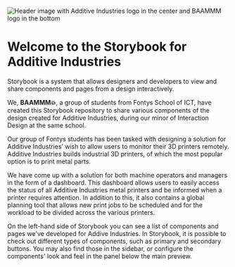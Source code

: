 
<Meta title="Introduction" />

<p>
	<img
		src="https://i.gyazo.com/afd3945f36445ebb977d4f48e21e08a9.png"
		alt="Header image with Additive Industries logo in the center and BAAMMM logo in the bottom"
	/>
</p>

# Welcome to the Storybook for Additive Industries

Storybook is a system that allows designers and developers to view and share components and pages from a design interactively.

We, **BAAMMM💥**, a group of students from Fontys School of ICT, have created this Storybook repository to share various components of the design
created for Additive Industries, during our minor of Interaction Design at the same school.

Our group of Fontys students has been tasked with designing a solution for Additive Industries’ wish to allow users to monitor their 3D printers
remotely.
Additive Industries builds industrial 3D printers, of which the most popular option is to print metal parts.

We have come up with a solution for both machine operators and managers in the form of a dashboard.
This dashboard allows users to easily access the status of all Additive Industries metal printers and be informed when a printer requires
attention.
In addition to this, it also contains a global planning tool that allows new print jobs to be scheduled and for the workload to be divided across
the various printers.

On the left-hand side of Storybook you can see a list of components and pages we've developed for Addive Industries. In Storybook, it is possible to
check out different types of components, such as primary and secondary buttons. You may also find those in the sidebar, or configure the components'
look and feel in the panel below the main preview.
